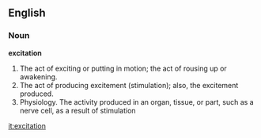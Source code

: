 ==English==

===Noun===

'''excitation'''

#The act of exciting or putting in motion; the act of rousing up or awakening.
#The act of producing excitement (stimulation); also, the excitement produced.
#Physiology. The activity produced in an organ, tissue, or part, such as a nerve cell, as a result of stimulation
[[it:excitation]]